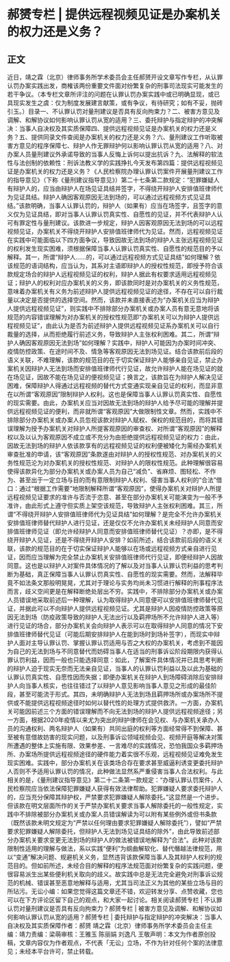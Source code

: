 # 郝赟专栏 | 提供远程视频见证是办案机关的权力还是义务？
## 正文
近日，靖之霖（北京）律师事务所学术委员会主任郝赟开设文章写作专栏，从认罪认罚办案实践出发，商榷该两份重要文件面对纷繁复杂的刑事司法现实可能发生的若干争议。（本专栏文章所评注的问题在认罪认罚办案实践中或已明确显现，或已具现实发生之虞：仅为制度发展建言献策，或有争议，有待研究；如有不妥，抛砖引玉。）目录一、不认罪认罚对量刑建议是否具有反向拘束力？二、被害方意见及调解、和解协议如何影响认罪认罚从宽的适用？三、委托辩护与指定辩护的冲突解决：当事人自决权及其实质保障四、提供远程视频见证是办案机关的权力还是义务？五、提供同录文件查阅是办案机关的权力还是义务？六、量刑建议工作听取被害方意见的程序保障七、辩护人作无罪辩护何以影响认罪认罚从宽的适用？八、对办案人员量刑建议外承诺导致的当事人反悔上诉何以提出抗诉？九、法解释的软法性与法创制的依赖性：刑诉法教义学的实践挣扎今天发布第四篇：提供远程视频见证是办案机关的权力还是义务？《人民检察院办理认罪认罚案件开展量刑建议工作的指导意见》（下称《量刑建议指导意见》）第二十七条第二款规定：“犯罪嫌疑人有辩护人的，应当由辩护人在场见证具结并签字，不得绕开辩护人安排值班律师代为见证具结。辩护人确因客观原因无法到场的，可以通过远程视频方式见证具结。”该款明确，当事人认罪认罚的，辩护人（如果有）应当在场签字，且签字的意义仅为见证具结，即对当事人认罪认罚真实性、自愿性的见证，并不代表辩护人认可有罪定性与量刑建议。该款进一步规定，辩护人因客观原因无法到场的可以远程视频见证，办案机关不得绕开辩护人安排值班律师代为见证。然而，远程视频见证在实践中可能面临以下四方面争议，导致因故无法到场的辩护人主张远程视频见证的权利发生现实困难，须根据保障当事人认罪认罚真实性、自愿性的规范目的予以解释。其一，所谓“辩护人……的，可以通过远程视频方式见证具结”如何理解？依该规范的语词结构，应当认为，其系对主语即辩护人的授权性规范，即授予符合该款规定场合的辩护人远程视频见证的权利，辩护人据此有权要求适用远程视频见证；辩护人的权利对应办案机关的义务，即该款同时是对办案机关的义务性规范，意味着办案机关有义务为前述辩护人提供远程视频见证的途径，不存在可以自行裁量以决定是否提供的选择空间。然而，该款并未直接表述为“办案机关应当为辩护人提供远程视频见证”，则实践中不排除部分办案机关或办案人员有意无意地将该规范的内容错误理解为对办案机关的授权性规范即“办案机关可以为辩护人提供远程视频见证”，由此认为是否为前述辩护人提供远程视频见证系办案机关可以自行裁量的选择，从而拒绝履行前述义务，导致辩护人主张权利困难。其二，所谓“辩护人确因客观原因无法到场”如何理解？实践中，辩护人可能因为办案时间冲突、疫情防控政策、在途时间不及、情急等客观原因无法到场见证。结合该款前后段的语义关联，不难理解，该款的规范目的在于切实保证辩护人能够亲自见证，禁止办案机关因辩护人无法到场而安排值班律师代行见证，故允许辩护人能在场见证的就在场见证，因故不能在场见证的便视频见证；换言之，该款旨在为辩护人解决见证困难，保障辩护人得通过远程视频的替代方式变通实现亲自见证的权利，而显非意在以所谓“客观原因”限制辩护人权利。这也是保障当事人认罪认罚真实性、自愿性的现实需要。由此，办案机关应当对因故无法到场的辩护人给予尽可能的理解并提供远程视频见证的便利，而非就所谓“客观原因”大做限制性文章。然而，实践中不排除部分办案机关或办案人员忽视该款对辩护人赋权、保权的规范目的，而将其错误理解为授予办案机关对辩护人所提客观原因的审查权、对所谓“客观原因”的解释权以及以认为客观原因不成立或不充分为由拒绝提供远程视频见证的权力：由此，因故无法到场的辩护人依该款享有的远程视频见证的权利便被矮化为需经办案机关审查批准的申请，该“客观原因”条款遂由对辩护人的授权性规范、对办案机关的义务性规范沦为对办案机关的授权性规范、对辩护人的限权性规范。此种理解很容易使得该款异化为部分办案机关或办案人员为自己“减负”、省麻烦、图轻松、不作为、甚至出于一定立场与目的而有意限制辩护人权利、侵害当事人权利的“合法”借口：通过“根据工作需要”地限制解释所谓“客观原因”，使得办案机关对辩护人所提远程视频见证要求的准许与否流于恣意、甚至在部分办案机关可能演变为一般不予准许，由此形式上遵守但实质上架空该规范，导致辩护人主张权利困难。其三，所谓“不得绕开辩护人安排值班律师代为见证具结”如何理解？是完全不允许办案机关安排值班律师替代辩护人进行见证，还是仅仅不允许办案机关未经辩护人同意而安排值班律师见证（即允许经辩护人同意而安排值班律师替代见证）？亦即，是不得绕开辩护人见证，还是不得绕开辩护人安排？如前所述，结合该款前后段的语义关联，该款的规范目的在于切实保证辩护人能够以在场或远程视频方式亲自进行见证，因而应当理解为完全禁止办案机关安排值班律师代行见证，即便经辩护人因故同意。这也是以辩护人对案件具体情况的了解以及对当事人认罪认罚利益的思考判断为基础，真正保障当事人认罪认罚真实性、自愿性的现实需要。然而，法解释毕竟不如法条文那般明晃晃，尤其对于理论与实务均尚未习惯进行解释的刑事程序法而言，歧义空间更是在解释断绝处层出不穷。实践中，不排除部分办案机关或办案人员错误地采取前述后一种理解，认为取得辩护人同意便可以安排值班律师替代见证，并据此可以不向辩护人提供远程视频见证。尤其是辩护人因疫情防控政策等原因无法到场（防疫政策导致的辩护人无法出行以及羁押场所不允许辩护人进入等）进行见证的场合，部分办案机关会向辩护人表示可以在取得辩护人同意的情况下安排值班律师替代见证（可能后期安排辩护人在能到场时到场补签字），而现实中辩护人面对主导认罪认罚、掌握认罪认罚适用与否之大权的办案机关，考虑到不能因为自己的无法到场与不同意替代而妨碍当事人在适当的刑事诉讼阶段期限内获得认罪认罚利益，因而一般也只能选择同意：如此，了解案件具体情况并已具思考判断的辩护人迫于现实无奈而无法亲自见证，当事人的认罪认罚利益以及以此为基础的认罪认罚真实性、自愿性因而失据；即便办案机关在辩护人到场障碍消除后安排辩护人向当事人核实，也往往错过了以辩护人意见影响当事人意见之形成的最佳阶段，甚至可能流于形式。其四，未明确辩护人无法到场且羁押场所或办案场所不提供或不能提供远程视频途径时如何以替代性的处理方式提供救济。一方面，办案机关可能因前述三个方面的错误理解而不向无法到场的辩护人提供远程视频途径；另一方面，根据2020年疫情以来尤为突出的辩护律师在会见权、与办案机关承办人员的沟通权利、两名辩护人（如果有）共同出庭的权利等方面经常得不到保障、甚至被有意借故妨害的现实问题，以及刑事诉讼领域视频会见、视频开庭等解决对策所遭遇的整体上实施有限、效果参差、一言难尽的实践情况，恐怕我国众多羁押场所、办案场所提供远程视频途径的硬件能力着实很不乐观，远程视频见证难免发生现实困难。实践中，部分办案机关在该类场合存在要求甚至威逼利诱变更委托辩护人否则不予适用认罪认罚的情况，此种做法显然系严重侵害当事人合法权利。与此相关的是，《量刑建议指导意见》第二十二条第一款规定：“办理认罪认罚案件，人民检察院应当依法保障犯罪嫌疑人获得有效法律帮助。犯罪嫌疑人要求委托辩护人的，应当充分保障其辩护权，严禁要求犯罪嫌疑人解除委托。”这显然是一个进步。但该款在明文层面所作的关于严禁办案机关要求当事人解除委托的一般性规定，实践中不排除被部分办案机关或办案人员错误解读为可以附有某些例外或但书条款（既然该款未明文规定为“严禁以任何理由要求犯罪嫌疑人解除委托”），譬如“严禁要求犯罪嫌疑人解除委托，但辩护人无法到场见证具结的除外”，由此导致前述部分办案机关要求变更无法到场的辩护人的做法被错误地解释为“合法”。此种对该款限制性适用的理解与做法，系以实践“便利”为纲曲解软化、替代僭越法律规范，用以“变通”解决问题、规避机关义务，显然违背该款保障当事人及其辩护人权利的规范目的。但如前所述，未经合目的解释的程序法规范面对纷繁复杂的实践问题，便很容易派生出某些便利机关取向的歧义。故实践中总是无法完全避免对刑事诉讼规范的机械、错误甚至恶意地解释与适用，尤其当司法正义为其他的某些立场与目的所玷污。无讼小编：如果您觉得这篇文章还不错，欢迎转发分享、点赞收藏，您也可以在下方评论区留下自己的观点，和大家一起讨论。相关阅读郝赟专栏 | 不认罪认罚对量刑建议是否具有反向拘束力？郝赟专栏 | 被害方意见及调解、和解协议如何影响认罪认罚从宽的适用？郝赟专栏 | 委托辩护与指定辩护的冲突解决：当事人自决权及其实质保障作者：郝赟 靖之霖（北京）律师事务所学术委员会主任主编：靖力责编：梁萌审核：王雅玉 陈丽娟 刘逸凡 王敬声明：本文为作者原创投稿，文章内容仅为作者观点，不代表「无讼」立场，不作为针对任何个案的法律意见；未经本平台许可，禁止转载。